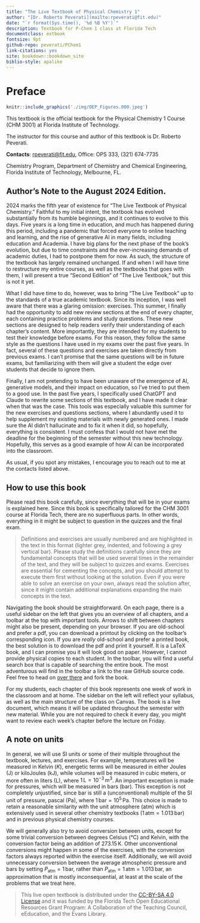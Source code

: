 ```yaml
--- 
title: "The Live Textbook of Physical Chemistry 1"
author: "[Dr. Roberto Peverati](mailto:rpeverati@fit.edu)"
date: "`r format(Sys.time(), '%d %B %Y')`"
description: Textbook for P-Chem 1 class at Florida Tech
documentclass: extbook
fontsize: 9pt
github-repo: peverati/PChem1
link-citations: yes
site: bookdown::bookdown_site
biblio-style: apalike
---
```


\renewcommand{\arraystretch}{1.8}

# Preface {-}

```r
knitr::include_graphics('./img/OEP_Figures.000.jpeg')
```

This textbook is the official textbook for the Physical Chemistry 1 Course (CHM 3001) at Florida Institute of Technology.

The instructor for this course and author of this textbook is Dr. Roberto Peverati.

**Contacts**: [rpeverati@fit.edu](mailto:rpeverati@fit.edu), Office: OPS 333, (321) 674-7735

Chemistry Program, Department of Chemistry and Chemical Engineering,
Florida Institute of Technology, Melbourne, FL.



## Author's Note to the August 2024 Edition. {-}

2024 marks the fifth year of existence for "The Live Textbook of Physical Chemistry." Faithful to my initial intent, the textbook has evolved substantially from its humble beginnings, and it continues to evolve to this days. Five years is a long time in education, and much has happened during this period, including a pandemic that forced everyone to online teaching and learning, and the rise of generative AI in many fields, including education and Academia. I have big plans for the next phase of the book's evolution, but due to time constraints and the ever-increasing demands of academic duties, I had to postpone them for now. As such, the structure of the textbook has largely remained unchanged. If and when I will have time to restructure my entire courses, as well as the textbooks that goes with them, I will present a true "Second Edition" of "The Live Textbook," but this is not it yet. 

What I did have time to do, however, was to bring "The Live Textbook" up to the standards of a true academic textbook. Since its inception, I was well aware that there was a glaring omission: exercises. This summer, I finally had the opportunity to add new review sections at the end of every chapter, each containing practice problems and study questions. These new sections are designed to help readers verify their understanding of each chapter's content. More importantly, they are intended for my students to test their knowledge before exams. For this reason, they follow the same style as the questions I have used in my exams over the past five years. In fact, several of these questions and exercises are taken directly from previous exams. I can't promise that the same questions will be in future exams, but familiarizing with them will give a student the edge over students that decide to ignore them.

Finally, I am not pretending to have been unaware of the emergence of AI, generative models, and their impact on education, so I've tried to put them to a good use. In the past five years, I specifically used ChatGPT and Claude to rewrite some sections of this textbook, and I have made it clear when that was the case. This tools was especially valuable this summer for the new exercises and questions sections, where I abundantly used it to help supplement my existing materials with newly generated ones. I made sure the AI didn't hallucinate and to fix it when it did, so hopefully, everything is consistent. I must confess that I would not have met the deadline for the beginning of the semester without this new technology. Hopefully, this serves as a good example of how AI can be incorporated into the classroom. 

As usual, if you spot any mistakes, I encourage you to reach out to me at the contacts listed above.

## How to use this book {-}

Please read this book carefully, since everything that will be in your exams is explained here.
Since this book is specifically tailored for the CHM 3001 course at Florida Tech, there are no superfluous parts. In other words, everything in it might be subject to question in the quizzes and the final exam.

> Definitions and exercises are usually numbered and are highlighted in the text in this format (lighter grey, indented, and following a grey vertical bar). Please study the definitions carefully since they are fundamental concepts that will be used several times in the remainder of the text, and they will be subject to quizzes and exams. Exercises are essential for cementing the concepts, and you should attempt to execute them first without looking at the solution. Even if you were able to solve an exercise on your own, always read the solution after, since it might contain additional explanations expanding the main concepts in the text.

Navigating the book should be straightforward. On each page, there is a useful sidebar on the left that gives you an overview of all chapters, and  a toolbar at the top with important tools. Arrows to shift between chapters might also be present, depending on your browser. If you are old-school and prefer a pdf, you can download a printout by clicking on the toolbar's corresponding icon. If you are *really* old-school and prefer a printed book, the best solution is to download the pdf and print it yourself. It is a LaTeX book, and I can promise you it will look good on paper. However, I cannot provide physical copies to each student. In the toolbar, you will find a useful search box that is capable of searching the entire book. The most adventurous will find in the toolbar a link to the raw GitHub source code. Feel free to head on [over there](https://github.com/peverati/PChem1) and fork the book. 

For my students, each chapter of this book represents one week of work in the classroom and at home. The sidebar on the left will reflect your syllabus, as well as the main structure of the class on Canvas. The book is a live document, which means it will be updated throughout the semester with new material. While you are not required to check it every day, you might want to review each week's chapter before the lecture on Friday.


## A note on units {-}
In general, we will use SI units or some of their multiple throughout the textbook, lectures, and exercises. For example, temperatures will be measured in Kelvin ($K$), energetic terms will be measured in either Joules ($\text{J}$) or kiloJoules ($\text{kJ}$), while volumes will be measured in cubic meters, or more often in liters ($\text{L}$), where $1\,\text{L} = 10^{-3}\,\text{m}^3$. An important exception is made for pressures, which will be measured in bars ($\text{bar}$). This exception is not completely unjustified, since bar is still a (unconventional) multiple of the SI unit of pressure, pascal ($\text{Pa}$), where $1\,\text{bar} = 10^5\,\text{Pa}$. This choice is made to retain a reasonable similarity with the unit atmosphere ($\text{atm}$) which is extensively used in several other chemistry textbooks $(1\,\text{atm} = 1.013\,\text{bar})$ and in previous physical chemistry courses. 


We will generally also try to avoid conversion between units, except for some trivial conversion between degrees Celsius (°C) and Kelvin, with the conversion factor being an addition of $273.15\,\text{K}$. Other unconventional conversions might happen in some of the exercises, with the conversion factors always reported within the exercise itself.
Additionally, we will avoid unnecessary conversion between the average atmospheric pressure and bars by setting $P_{\text{atm}} = 1\,\text{bar},$ rather than $P_{\text{atm}} = 1\,\text{atm} = 1.013\, \text{bar},$ an approximation that is mostly inconsequential, at least at the scale of the problems that we treat here.

> This live open textbook is distributed under the [CC-BY-SA 4.0 License](https://creativecommons.org/licenses/by-sa/4.0/) and it was funded by the Florida Tech Open Educational Resources Grant Program: A Collaboration of the Teaching Council, eEducation, and the Evans Library.


